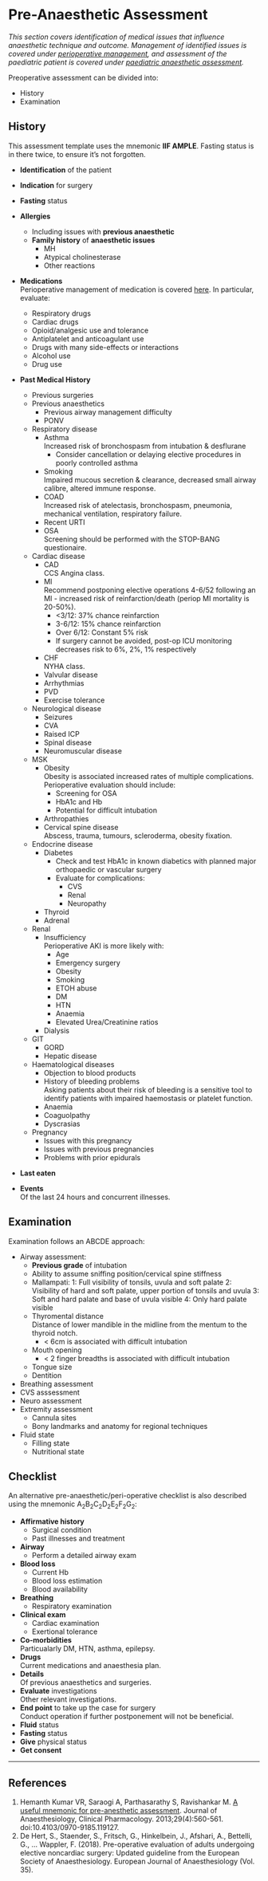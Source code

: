 # Pre-Anaesthetic Assessment


*This section covers identification of medical issues that influence anaesthetic technique and outcome. Management of identified issues is covered under [perioperative management](/anaesthesia/periop/periop-management.md), and assessment of the paediatric patient is covered under [paediatric anaesthetic assessment](/assessment/anaesthetic/paeds.md).*

Preoperative assessment can be divided into:

* History
* Examination

## History

This assessment template uses the mnemonic **IIF AMPLE**. Fasting status is in there twice, to ensure it's not forgotten.

* **Identification** of the patient
* **Indication** for surgery
* **Fasting** status


* **Allergies**  
	* Including issues with **previous anaesthetic**
	* **Family history** of **anaesthetic issues**
		* MH
		* Atypical cholinesterase
		* Other reactions
* **Medications**  
Perioperative management of medication is covered [here](/anaesthesia/considerations/periop-med.md). In particular, evaluate:
	* Respiratory drugs
	* Cardiac drugs
	* Opioid/analgesic use and tolerance
	* Antiplatelet and anticoagulant use
	* Drugs with many side-effects or interactions
	* Alcohol use
	* Drug use
* **Past Medical History**
	* Previous surgeries
	* Previous anaesthetics
		* Previous airway management difficulty
		* PONV
	* Respiratory disease
		* Asthma  
		Increased risk of bronchospasm from intubation & desflurane
			* Consider cancellation or delaying elective procedures in poorly controlled asthma
		* Smoking  
		Impaired mucous secretion & clearance, decreased small airway calibre, altered immune response.
		* COAD  
		Increased risk of atelectasis, bronchospasm, pneumonia, mechanical ventilation, respiratory failure.
		* Recent URTI
		* OSA  
		Screening should be performed with the STOP-BANG questionaire. 
	* Cardiac disease
		* CAD  
		CCS Angina class.
		* MI  
		 Recommend postponing elective operations 4-6/52 following an MI - increased risk of reinfarction/death (periop MI mortality is 20-50%).
		 	* <3/12: 37% chance reinfarction
		 	* 3-6/12: 15% chance reinfarction
		 	* Over 6/12: Constant 5% risk
		 	* If surgery cannot be avoided, post-op ICU monitoring decreases risk to 6%, 2%, 1% respectively
		* CHF  
		NYHA class.
		* Valvular disease
		* Arrhythmias
		* PVD
		* Exercise tolerance
	* Neurological disease
		* Seizures
		* CVA
		* Raised ICP
		* Spinal disease
		* Neuromuscular disease
	* MSK
		* Obesity  
		Obesity is associated increased rates of multiple complications. Perioperative evaluation should include:
			* Screening for OSA
			* HbA1c and Hb
			* Potential for difficult intubation
		* Arthropathies
		* Cervical spine disease  
		Abscess, trauma, tumours, scleroderma, obesity fixation.
	* Endocrine disease
		* Diabetes  
			* Check and test HbA1c in known diabetics with planned major orthopaedic or vascular surgery
			* Evaluate for complications:
				* CVS
				* Renal
				* Neuropathy
		* Thyroid
		* Adrenal
	* Renal
		* Insufficiency  
		Perioperative AKI is more likely with:
			* Age
			* Emergency surgery
			* Obesity
			* Smoking
			* ETOH abuse
			* DM
			* HTN
			* Anaemia
			* Elevated Urea/Creatinine ratios
		* Dialysis
	* GIT
		* GORD
		* Hepatic disease
	* Haematological diseases
		* Objection to blood products
		* History of bleeding problems  
		Asking patients about their risk of bleeding is a sensitive tool to identify patients with impaired haemostasis or platelet function.
		* Anaemia
		* Coaguolpathy
		* Dyscrasias
	* Pregnancy
		* Issues with this pregnancy
		* Issues with previous pregnancies
		* Problems with prior epidurals
* **Last eaten**
* **Events**  
Of the last 24 hours and concurrent illnesses.

## Examination

Examination follows an ABCDE approach:

* Airway assessment:
	* **Previous grade** of intubation
	* Ability to assume sniffing position/cervical spine stiffness
	* Mallampati:
		1: Full visibility of tonsils, uvula and soft palate
		2: Visibility of hard and soft palate, upper portion of tonsils and uvula
		3: Soft and hard palate and base of uvula visible
		4: Only hard palate visible
	* Thyromental distance  
	Distance of lower mandible in the midline from the mentum to the thyroid notch.
		* < 6cm is associated with difficult intubation
	* Mouth opening
		* < 2 finger breadths is associated with difficult intubation
	* Tongue size
	* Dentition
* Breathing assessment
* CVS asssessment
* Neuro assessment
* Extremity assessment
	* Cannula sites
	* Bony landmarks and anatomy for regional techniques
* Fluid state
	* Filling state
	* Nutritional state

## Checklist

An alternative pre-anaesthetic/peri-operative checklist is also described using the mnemonic A<sub>2</sub>B<sub>2</sub>C<sub>2</sub>D<sub>2</sub>E<sub>2</sub>F<sub>2</sub>G<sub>2</sub>:

* **Affirmative history**
	* Surgical condition
	* Past illnesses and treatment
* **Airway**
	* Perform a detailed airway exam
* **Blood loss**
	* Current Hb
	* Blood loss estimation
	* Blood availability
* **Breathing**
	* Respiratory examination
* **Clinical exam**  
	* Cardiac examination
	* Exertional tolerance
* **Co-morbidities**  
Particualarly DM, HTN, asthma, epilepsy.
* **Drugs**  
Current medications and anaesthesia plan.
* **Details**  
Of previous anaesthetics and surgeries.
* **Evaluate** investigations  
Other relevant investigations.
* **End point** to take up the case for surgery  
Conduct operation if further postponement will not be beneficial.
* **Fluid** status
* **Fasting** status
* **Give** physical status
* **Get consent**

---

## References

1. Hemanth Kumar VR, Saraogi A, Parthasarathy S, Ravishankar M. [A useful mnemonic for pre-anesthetic assessment](https://www.ncbi.nlm.nih.gov/pmc/articles/PMC3819859/). Journal of Anaesthesiology, Clinical Pharmacology. 2013;29(4):560-561. doi:10.4103/0970-9185.119127.
2. De Hert, S., Staender, S., Fritsch, G., Hinkelbein, J., Afshari, A., Bettelli, G., … Wappler, F. (2018). Pre-operative evaluation of adults undergoing elective noncardiac surgery: Updated guideline from the European Society of Anaesthesiology. European Journal of Anaesthesiology (Vol. 35).